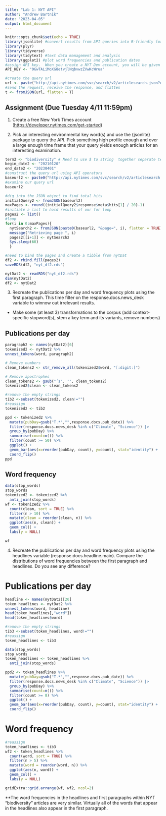 ```yaml
---
title: "Lab 1: NYT API"
author: "Andrew Bartnik"
date: "2023-04-05"
output: html_document
---
```


```r
knitr::opts_chunk$set(echo = TRUE)
library(jsonlite) #convert results from API queries into R-friendly formats 
library(plyr)
library(tidyverse)
library(tidytext) #text data management and analysis
library(ggplot2) #plot word frequencies and publication dates
#assign API key.  When you create a NYT Dev account, you will be given a key
API_KEY <- "9GwTALiMoXG8etvjlNqbvwzZVwKcWrua"
```

```r
#create the query url
url <- paste("http://api.nytimes.com/svc/search/v2/articlesearch.json?q=haaland&api-key=",API_KEY, sep ="")
#send the request, receive the response, and flatten
t <- fromJSON(url, flatten = T)
```

## Assignment (Due Tuesday 4/11 11:59pm)

1.  Create a free New York Times account (<https://developer.nytimes.com/get-started>)

2.  Pick an interesting environmental key word(s) and use the {jsonlite} package to query the API. Pick something high profile enough and over a large enough time frame that your query yields enough articles for an interesting examination.

```r
term2 <- "biodiversity" # Need to use $ to string  together separate terms
begin_date2 <- "20210120"
end_date2 <- "20230401"
#construct the query url using API operators
baseurl2 <- paste0("http://api.nytimes.com/svc/search/v2/articlesearch.json?q=",term2,"&begin_date=",begin_date2,"&end_date=",end_date2,"&facet_filter=true&api-key=","NTKBHbsb6XFEkGymGumAiba7n3uBvs8V", sep="")
#examine our query url
baseurl2
```
```r
#dig into the JSON object to find total hits
initialQuery2 <- fromJSON(baseurl2)
maxPages <- round((initialQuery2$response$meta$hits[1] / 20)-1) 
#initiate a list to hold results of our for loop
pages2 <- list()
#loop
for(i in 0:maxPages){
  nytSearch2 <- fromJSON(paste0(baseurl2, "&page=", i), flatten = TRUE) %>% data.frame() 
  message("Retrieving page ", i)
  pages2[[i+1]] <- nytSearch2 
  Sys.sleep(60) 
  }
```

```r
#need to bind the pages and create a tibble from nytDat
df2 <- rbind.fill(pages2)
saveRDS(df2, "nyt_df2.rds")

```

```r
nytDat2 <- readRDS("nyt_df2.rds")
dim(nytDat2)
df2 <- nytDat2
```





3.  Recreate the publications per day and word frequency plots using the first paragraph.  This time filter on the response.docs.news_desk variable to winnow out irrelevant results.
-   Make some (at least 3) transformations to the corpus (add context-specific stopword(s), stem a key term and its variants, remove numbers)




## Publications per day

```r
paragraph2 <- names(nytDat2)[6] 
tokenized2 <- nytDat2 %>%
unnest_tokens(word, paragraph2) 

# Remove numbers
clean_tokens2 <- str_remove_all(tokenized2$word, "[:digit:]")

# Remove apostrophes 
clean_tokens2 <- gsub("’s", '', clean_tokens2)
tokenized2$clean <- clean_tokens2

#remove the empty strings
tib2 <-subset(tokenized2, clean!="")
#reassign
tokenized2 <- tib2
```


```r
ppd <- tokenized2 %>%
  mutate(pubDay=gsub("T.*","",response.docs.pub_date)) %>%
  filter(response.docs.news_desk %in% c("Climate", "Science")) |> 
  group_by(pubDay) %>%
  summarise(count=n()) %>%
  filter(count >= 50) %>%
  ggplot() +
  geom_bar(aes(x=reorder(pubDay, count), y=count), stat="identity") +
  coord_flip()
ppd
```



## Word frequency

```r
data(stop_words)
stop_words
tokenized2 <- tokenized2 %>%
  anti_join(stop_words)
wf <- tokenized2 %>%
  count(clean, sort = TRUE) %>%
  filter(n > 10) %>%
  mutate(clean = reorder(clean, n)) %>%
  ggplot(aes(n, clean)) +
  geom_col() +
  labs(y = NULL)

wf
```



4.  Recreate the publications per day and word frequency plots using the headlines variable (response.docs.headline.main). Compare the distributions of word frequencies between the first paragraph and headlines. Do you see any difference?

# Publications per day
```r
headline <- names(nytDat2)[20] 
token_headlines <- nytDat2 %>%
unnest_tokens(word, headline) 
head(token_headlines[,"word"])
head(token_headlines$word)

#remove the empty strings
tib3 <-subset(token_headlines, word!="")
#reassign
token_headlines <- tib3
```

```r
data(stop_words)
stop_words
token_headlines <- token_headlines %>%
  anti_join(stop_words)

ppd2 <- token_headlines %>%
  mutate(pubDay=gsub("T.*","",response.docs.pub_date)) %>%
  filter(response.docs.news_desk %in% c("Climate", "Science")) |> 
  group_by(pubDay) %>%
  summarise(count=n()) %>%
  filter(count >= 8) %>%
  ggplot() +
  geom_bar(aes(x=reorder(pubDay, count), y=count), stat="identity") +
  coord_flip()
```

# Word frequency
```r
#reassign
token_headlines <- tib3
wf2 <- token_headlines %>%
  count(word, sort = TRUE) %>%
  filter(n > 5) %>%
  mutate(word = reorder(word, n)) %>%
  ggplot(aes(n, word)) +
  geom_col() +
  labs(y = NULL)
```



```r
gridExtra::grid.arrange(wf, wf2, ncol=2)
```
**The word frequencies in the headlines and first paragraphs within NYT "biodiversity" articles are very similar. Virtually all of the words that appear in the headlines also appear in the first paragraph. 

